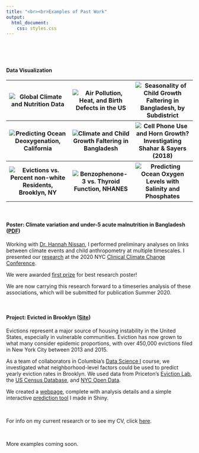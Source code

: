 ```yaml
---
title: "<br><br>Examples of Past Work"
output: 
  html_document:
    css: styles.css
---
```


<!-- <style> -->
<!-- .main-container { -->
<!--   max-width: 90%; -->
<!--   margin-left: 0.9; -->
<!--   margin-right: auto; -->
<!-- } -->
<!-- </style> -->

&nbsp;

&nbsp;

#### **Data Visualization**

<table class="gallery">
  <tr>
    <th><img class="proj-img" title="Global Climate and Nutrition Data" src="images/dotplot_sq.png" /></th>
    <th><img class="proj-img" title="Air Pollution, Heat, and Birth Defects in the US" src="images/figure_1_hq_color_sq.jpg" /></th>
    <th><img class="proj-img" title="Seasonality of Child Growth Faltering in Bangladesh, by Subdistrict" src="images/bangla_map_figure_sq.png" /></th>
  </tr>
  <tr>
    <th><img class="proj-img" title="Predicting Ocean Deoxygenation, California" src="images/fig2_sq.jpg" /></th>
    <th><img class="proj-img" title="Climate and Child Growth Faltering in Bangladesh" src="images/weekly_prev_plot_sq.png" /></th>
    <th><img class="proj-img" title="Cell Phone Use and Horn Growth? Investigating Shahar & Sayers (2018)" src="images/fig3-4_sq.png" /></th>
  </tr>
  <tr>
    <th><img class="proj-img" title="Evictions vs. Percent non-white Residents, Brooklyn, NY" src="images/eviction_map_sq_2.jpg" /></th>
    <th><img class="proj-img" title="Benzophenone-3 vs. Thyroid Function, NHANES" src="images/figure_3_sq.png" /></th>
    <th><img class="proj-img" title="Predicting Ocean Oxygen Levels with Salinity and Phosphates" src="images/pdp_sq.png" /></th>
  </tr>
</table>

&nbsp;

#### **Poster: Climate variation and under-5 acute malnutrition in Bangladesh** **([PDF](./files/poster.pdf))**
Working with [Dr. Hannah Nissan](http://www.lse.ac.uk/GranthamInstitute/profile/hannah-nissan/), I performed preliminary analyses on links between climate events and child anthropometry at multiple timescales. I presented our [research](./files/poster.pdf) at the 2020 NYC [Clinical Climate Change Conference](https://clinicalclimatechange.com/2020).

We were awarded [first prize](./images/conference.png) for best research poster!

We are now carrying this research forward to a timeseries analysis of these associations, which will be submitted for publication Summer 2020.

&nbsp;

#### **Project: Evicted in Brooklyn** **([Site](https://simmwill.github.io/evictions))**
Evictions represent a major source of housing instability in the United States, especially in vulnerable communities. Eviction has now grown to what many consider epidemic proportions, with over 450,000 evictions filed in New York City between 2013 and 2015.

As a team of collaborators in Columbia's [Data Science I](https://p8105.com) course, we investigated what neighborhood-level factors could be used to predict yearly eviction rates in Brooklyn. We used data from Priceton's [Eviction Lab](https://evictionlab.org), the [US Census Database](https://factfinder.census.gov/faces/nav/jsf/pages/guided_search.xhtml), and [NYC Open Data](https://www1.nyc.gov/site/planning/data-maps/open-data/dwn-nynta.page).

We created a [webpage](https://simmwill.github.io/evictions), complete with analysis details and a simple interactive [prediction tool](https://willsimmons.shinyapps.io/model_building/) I made in Shiny.

&nbsp;

For info on my current research or to see my CV, click [here](https://simmwill.github.io/cv).

&nbsp;

More examples coming soon.

&nbsp;
&nbsp;